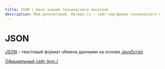 ```yaml
---
title: JSON | База знаний технического писателя
description: Мой репозиторий. Myrepo.ru – сайт-портфолио технического писателя
---
```


# JSON

[JSON](https://ru.wikipedia.org/wiki/JSON) – текстовый формат обмена данными на основе [JavaScript](./javascript.mdx). 

[Официальный сайт (рус.)](https://json.org/json-ru.html)